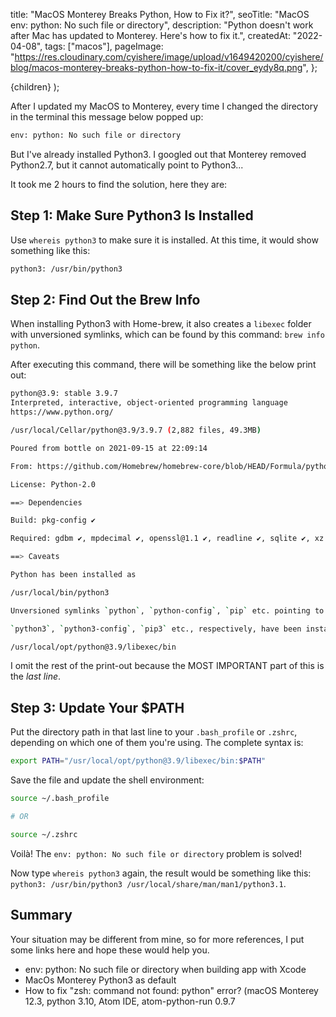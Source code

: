 
  title: "MacOS Monterey Breaks Python, How to Fix it?",
  seoTitle: "MacOS env: python: No such file or directory",
  description:
    "Python doesn't work after Mac has updated to Monterey. Here's how to fix it.",
  createdAt: "2022-04-08",
  tags: ["macos"],
  pageImage:
    "https://res.cloudinary.com/cyishere/image/upload/v1649420200/cyishere/blog/macos-monterey-breaks-python-how-to-fix-it/cover_eydy8q.png",
};

  <PostLayout meta={meta}>{children}</PostLayout>
);

After I updated my MacOS to Monterey, every time I changed the directory in the terminal this message below popped up:

```bash
env: python: No such file or directory
```

But I've already installed Python3. I googled out that Monterey removed Python2.7, but it cannot automatically point to Python3...

It took me 2 hours to find the solution, here they are:

## Step 1: Make Sure Python3 Is Installed

Use `whereis python3` to make sure it is installed. At this time, it would show something like this:

```bash
python3: /usr/bin/python3
```

## Step 2: Find Out the Brew Info

When installing Python3 with Home-brew, it also creates a `libexec` folder with unversioned symlinks, which can be found by this command: `brew info python`.

After executing this command, there will be something like the below print out:

```bash
python@3.9: stable 3.9.7
Interpreted, interactive, object-oriented programming language
https://www.python.org/

/usr/local/Cellar/python@3.9/3.9.7 (2,882 files, 49.3MB)

Poured from bottle on 2021-09-15 at 22:09:14

From: https://github.com/Homebrew/homebrew-core/blob/HEAD/Formula/python@3.9.rb

License: Python-2.0

==> Dependencies

Build: pkg-config ✔

Required: gdbm ✔, mpdecimal ✔, openssl@1.1 ✔, readline ✔, sqlite ✔, xz ✔

==> Caveats

Python has been installed as

/usr/local/bin/python3

Unversioned symlinks `python`, `python-config`, `pip` etc. pointing to

`python3`, `python3-config`, `pip3` etc., respectively, have been installed into

/usr/local/opt/python@3.9/libexec/bin
```

I omit the rest of the print-out because the MOST IMPORTANT part of this is the _last line_.

## Step 3: Update Your $PATH

Put the directory path in that last line to your `.bash_profile` or `.zshrc`, depending on which one of them you're using. The complete syntax is:

```bash
export PATH="/usr/local/opt/python@3.9/libexec/bin:$PATH"
```

Save the file and update the shell environment:

```bash
source ~/.bash_profile

# OR

source ~/.zshrc
```

Voilà! The `env: python: No such file or directory` problem is solved!

Now type `whereis python3` again, the result would be something like this: `python3: /usr/bin/python3 /usr/local/share/man/man1/python3.1`.

## Summary

Your situation may be different from mine, so for more references, I put some links here and hope these would help you.

- <ExternalLink href="https://stackoverflow.com/questions/71468590/env-python-no-such-file-or-directory-when-building-app-with-xcode">
    env: python: No such file or directory when building app with Xcode
  </ExternalLink>

- <ExternalLink href="https://stackoverflow.com/questions/70126868/macos-monterey-python3-as-default">
    MacOs Monterey Python3 as default
  </ExternalLink>

- <ExternalLink href="https://stackoverflow.com/questions/71591971/how-to-fix-zsh-command-not-found-python-error-macos-monterey-12-3-python">
    How to fix "zsh: command not found: python" error? (macOS Monterey 12.3,
    python 3.10, Atom IDE, atom-python-run 0.9.7
  </ExternalLink>
